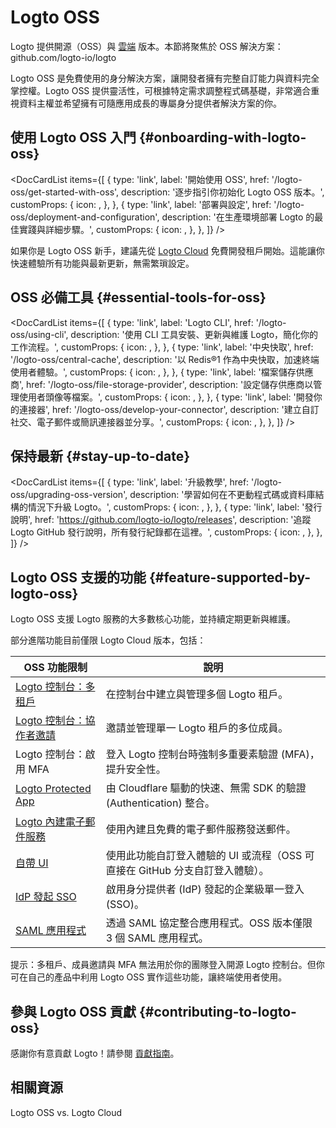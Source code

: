 
# Logto OSS

Logto 提供開源（OSS）與 [雲端](/logto-cloud) 版本。本節將聚焦於 OSS 解決方案：<Url type="inline" href="https://github.com/logto-io/logto">github.com/logto-io/logto</Url>

Logto OSS 是免費使用的身分解決方案，讓開發者擁有完整自訂能力與資料完全掌控權。Logto OSS 提供靈活性，可根據特定需求調整程式碼基礎，非常適合重視資料主權並希望擁有可隨應用成長的專屬身分提供者解決方案的你。

## 使用 Logto OSS 入門 \{#onboarding-with-logto-oss}

<DocCardList
  items={[
    {
      type: 'link',
      label: '開始使用 OSS',
      href: '/logto-oss/get-started-with-oss',
      description: '逐步指引你初始化 Logto OSS 版本。',
      customProps: {
        icon: <RocketIcon />,
      },
    },
    {
      type: 'link',
      label: '部署與設定',
      href: '/logto-oss/deployment-and-configuration',
      description: '在生產環境部署 Logto 的最佳實踐與詳細步驟。',
      customProps: {
        icon: <GearIcon />,
      },
    },
  ]}
/>

<Admonition type="tip" title="需要快速開始？">

如果你是 Logto OSS 新手，建議先從 [Logto Cloud](https://cloud.logto.io) 免費開發租戶開始。這能讓你快速體驗所有功能與最新更新，無需繁瑣設定。

</Admonition>

## OSS 必備工具 \{#essential-tools-for-oss}

<DocCardList
  items={[
    {
      type: 'link',
      label: 'Logto CLI',
      href: '/logto-oss/using-cli',
      description: '使用 CLI 工具安裝、更新與維護 Logto，簡化你的工作流程。',
      customProps: {
        icon: <CliIcon />,
      },
    },
    {
      type: 'link',
      label: '中央快取',
      href: '/logto-oss/central-cache',
      description: '以 Redis®1 作為中央快取，加速終端使用者體驗。',
      customProps: {
        icon: <CentralCacheIcon />,
      },
    },
    {
      type: 'link',
      label: '檔案儲存供應商',
      href: '/logto-oss/file-storage-provider',
      description: '設定儲存供應商以管理使用者頭像等檔案。',
      customProps: {
        icon: <FileStorageIcon />,
      },
    },
    {
      type: 'link',
      label: '開發你的連接器',
      href: '/logto-oss/develop-your-connector',
      description: '建立自訂社交、電子郵件或簡訊連接器並分享。',
      customProps: {
        icon: <ConnectorsIcon />,
      },
    },
  ]}
/>
## 保持最新 \{#stay-up-to-date}

<DocCardList
  items={[
    {
      type: 'link',
      label: '升級教學',
      href: '/logto-oss/upgrading-oss-version',
      description: '學習如何在不更動程式碼或資料庫結構的情況下升級 Logto。',
      customProps: {
        icon: <UpdateIcon />,
      },
    },
    {
      type: 'link',
      label: '發行說明',
      href: 'https://github.com/logto-io/logto/releases',
      description: '追蹤 Logto GitHub 發行說明，所有發行紀錄都在這裡。',
      customProps: {
        icon: <DocumentIcon />,
      },
    },
  ]}
/>

## Logto OSS 支援的功能 \{#feature-supported-by-logto-oss}

Logto OSS 支援 Logto 服務的大多數核心功能，並持續定期更新與維護。

部分進階功能目前僅限 Logto Cloud 版本，包括：

| OSS 功能限制                                                                  | 說明                                                                         |
| ----------------------------------------------------------------------------- | ---------------------------------------------------------------------------- |
| [Logto 控制台：多租戶](/logto-cloud/tenant-settings)                          | 在控制台中建立與管理多個 Logto 租戶。                                        |
| [Logto 控制台：協作者邀請](/logto-cloud/tenant-member-management)             | 邀請並管理單一 Logto 租戶的多位成員。                                        |
| Logto 控制台：啟用 MFA                                                        | 登入 Logto 控制台時強制多重要素驗證 (MFA)，提升安全性。                      |
| [Logto Protected App](/integrate-logto/protected-app)                         | 由 Cloudflare 驅動的快速、無需 SDK 的驗證 (Authentication) 整合。            |
| [Logto 內建電子郵件服務](/connectors/email-connectors/built-in-email-service) | 使用內建且免費的電子郵件服務發送郵件。                                       |
| [自帶 UI](/customization/bring-your-ui)                                       | 使用此功能自訂登入體驗的 UI 或流程（OSS 可直接在 GitHub 分支自訂登入體驗）。 |
| [IdP 發起 SSO](/end-user-flows/enterprise-sso/idp-initiated-sso)              | 啟用身分提供者 (IdP) 發起的企業級單一登入 (SSO)。                            |
| [SAML 應用程式](/integrate-logto/saml-app)                                    | 透過 SAML 協定整合應用程式。OSS 版本僅限 3 個 SAML 應用程式。                |

提示：多租戶、成員邀請與 MFA 無法用於你的團隊登入開源 Logto 控制台。但你可在自己的產品中利用 Logto OSS 實作這些功能，讓終端使用者使用。

## 參與 Logto OSS 貢獻 \{#contributing-to-logto-oss}

感謝你有意貢獻 Logto！請參閱 [貢獻指南](/logto-oss/contribution)。

## 相關資源

<Url href="https://blog.logto.io/logto-oss-vs-logto-cloud">Logto OSS vs. Logto Cloud</Url>
